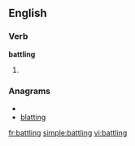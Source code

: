 
==English==

===Verb===
'''battling'''

# {{present participle of|[[battle]]}}

===Anagrams===
* {{alphagram|abgilntt}}
* [[blatting#English|blatting]]


[[fr:battling]]
[[simple:battling]]
[[vi:battling]]